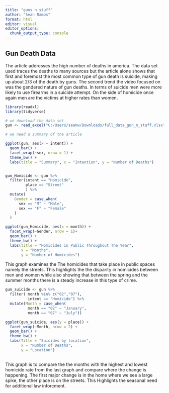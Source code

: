 ```yaml
---
title: "guns n stuff"
author: "Sean Ramos"
format: html
editor: visual
editor_options: 
  chunk_output_type: console
---
```


## Gun Death Data

The article addresses the high number of deaths in america. The data set used traces the deaths to many sources but the article alone shows that first and foremost the most common type of gun death is suicide, making up about 2/3 of the death by guns. The second trend the video focused on was the gendered nature of gun deaths. In terms of suicide men were more likely to use firearms in a suicide attempt. On the side of homicide once again men are the victims at higher rates than women.

```r
library(readxl)
library(tidyverse)

# we download the data set
gun <- read_excel("C:/Users/seanw/Downloads/full_data_gun_n_stuff.xlsx")

# we need a summary of the article

ggplot(gun, aes(x = intent)) +
  geom_bar() +
  facet_wrap(~sex, nrow = 1) +
  theme_bw() +
  labs(title = "Summary", x = "Intention", y = "Number of Deaths")


gun_Homicide <- gun %>%
  filter(intent == "Homicide",
         place == "Street"
         ) %>%
  mutate(
    Gender = case_when(
      sex == "M" ~ "Male",
      sex == "F" ~ "Female"
    )
  )

ggplot(gun_Homicide, aes(x = month)) +
  facet_wrap(~Gender, nrow = 1)+
  geom_bar() +
  theme_bw() +
  labs(title = "Homicides in Public Throughout The Year",
       x = "Months",
       y = "Number of Homicides")
```

This graph examines the The homicides that take place in public spaces namely the streets. This highlights the the disparity in homicides between men and women while also showing that between the spring and the summer months there is a steady increase in this type of crime.

```r

gun_suicide <- gun %>%
  filter( month %in% c("02","07"),
          intent == "Homicide") %>%
  mutate(Month = case_when(
          month == "02" ~ "January",
          month == "07" ~ "July"))

ggplot(gun_suicide, aes(y = place)) +
  facet_wrap(~Month, nrow = 2) +
  geom_bar() +
  theme_bw() +
  labs(Title = "Suicides by location", 
       x = "Number of Deaths", 
       y = "Location")
  
```

This graph is to compare the the months with the highest and lowest homicide rate from the last graph and compare where the change is happening. The first major change is in the home where we see a large spike, the other place is on the streets. This Highlights the seasonal need for additional law inforcment.
